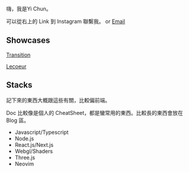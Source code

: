 
嗨，我是Yi Chun。

可以從右上的 Link 到 Instagram 聯繫我。 or [Email](mailto:oukalatte@gmail.com)

## Showcases

[Transition](https://transition.chundev.com)

[Lecoeur](https://lecoeur.chundev.com)

## Stacks

記下來的東西大概跟這些有關，比較偏前端。

Doc 比較像是個人的 CheatSheet，都是蠻常用的東西。比較長的東西會放在 Blog 區。

- Javascript/Typescript
- Node.js
- React.js/Next.js
- Webgl/Shaders
- Three.js
- Neovim
